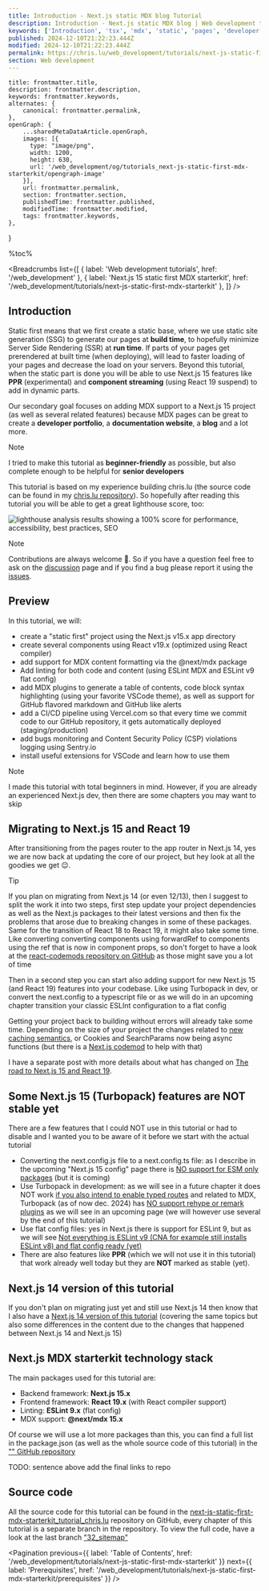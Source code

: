 ```yaml
---
title: Introduction - Next.js static MDX blog Tutorial
description: Introduction - Next.js static MDX blog | Web development tutorials | www.chris.lu
keywords: ['Introduction', 'tsx', 'mdx', 'static', 'pages', 'developer', 'blog', 'nextjs', 'Next.js', 'developer profile', 'markdown']
published: 2024-12-10T21:22:23.444Z
modified: 2024-12-10T21:22:23.444Z
permalink: https://chris.lu/web_development/tutorials/next-js-static-first-mdx-starterkit/introduction
section: Web development
---
```



    title: frontmatter.title,
    description: frontmatter.description,
    keywords: frontmatter.keywords,
    alternates: {
        canonical: frontmatter.permalink,
    },
    openGraph: {
        ...sharedMetaDataArticle.openGraph,
        images: [{
          type: "image/png",
          width: 1200,
          height: 630,
          url: '/web_development/og/tutorials_next-js-static-first-mdx-starterkit/opengraph-image'
        }],
        url: frontmatter.permalink,
        section: frontmatter.section,
        publishedTime: frontmatter.published,
        modifiedTime: frontmatter.modified,
        tags: frontmatter.keywords,
    },
}

%toc%

<article>

<Breadcrumbs list={[
    { label: 'Web development tutorials', href: '/web_development' },
    { label: 'Next.js 15 static first MDX starterkit', href: '/web_development/tutorials/next-js-static-first-mdx-starterkit' },
]} />

# Introduction

Static first means that we first create a static base, where we use static site generation (SSG) to generate our pages at **build time**, to hopefully minimize Server Side Rendering (SSR) at **run time**. If parts of your pages get prerendered at built time (when deploying), will lead to faster loading of your pages and decrease the load on your servers. Beyond this tutorial, when the static part is done you will be able to use Next.js 15 features like **PPR** (experimental) and **component streaming** (using React 19 suspend) to add in dynamic parts.

Our secondary goal focuses on adding MDX support to a Next.js 15 project (as well as several related features) because MDX pages can be great to create a **developer portfolio**, a **documentation website**, a **blog** and a lot more.

> [!NOTE]  
> I tried to make this tutorial as **beginner-friendly** as possible, but also complete enough to be helpful for **senior developers**

This tutorial is based on my experience building chris.lu (the source code can be found in my [chris.lu repository](https://github.com/chrisweb/chris.lu)). So hopefully after reading this tutorial you will be able to get a great lighthouse score, too:

![lighthouse analysis results showing a 100% score for performance, accessibility, best practices, SEO](../../../../../public/assets/images/app/web_development/tutorials/next-js-static-first-mdx-starterkit/lighthouse.png)

> [!NOTE]  
> Contributions are always welcome 🙂. So if you have a question feel free to ask on the <FontAwesomeIcon icon={faComments} size="1x" color='rgb(255, 0, 170)' /> [discussion](https://github.com/chrisweb/chris.lu/discussions) page and if you find a bug please report it using the <FontAwesomeIcon icon={faBug} size="1x" color='rgb(255, 0, 170)' /> [issues](https://github.com/chrisweb/chris.lu/issues).

## Preview

In this tutorial, we will:

* create a "static first" project using the Next.js v15.x app directory
* create several components using React v19.x (optimized using React compiler)
* add support for MDX content formatting via the @next/mdx package
* Add linting for both code and content (using ESLint MDX and ESLint v9 flat config)
* add MDX plugins to generate a table of contents, code block syntax highlighting (using your favorite VSCode theme), as well as support for GitHub flavored markdown and GitHub like alerts
* add a CI/CD pipeline using Vercel.com so that every time we commit code to our GitHub repository, it gets automatically deployed (staging/production)
* add bugs monitoring and Content Security Policy (CSP) violations logging using Sentry.io
* install useful extensions for VSCode and learn how to use them

> [!NOTE]  
> I made this tutorial with total beginners in mind. However, if you are already an experienced Next.js dev, then there are some chapters you may want to skip

## Migrating to Next.js 15 and React 19

After transitioning from the pages router to the app router in Next.js 14, yes we are now back at updating the core of our project, but hey look at all the goodies we get 😉.

> [!TIP]  
> If you plan on migrating from Next.js 14 (or even 12/13), then I suggest to split the work it into two steps, first step update your project dependencies as well as the Next.js packages to their latest versions and then fix the problems that arose due to breaking changes in some of these packages. Same for the transition of React 18 to React 19, it might also take some time. Like converting converting components using forwardRef to components using the ref that is now in component props, so don't forget to have a look at the [react-codemods repository on GitHub](https://github.com/reactjs/react-codemod) as those might save you a lot of time
>  
> Then in a second step you can start also adding support for new Next.js 15 (and React 19) features into your codebase. Like using Turbopack in dev, or convert the next.config to a typescript file or as we will do in an upcoming chapter transition your classic ESLInt configuration to a flat config

Getting your project back to building without errors will already take some time. Depending on the size of your project the changes related to [new caching semantics](https://nextjs.org/blog/next-15#caching-semantics), or Cookies and SearchParams now being async functions (but there is a [Next.js codemod](https://nextjs.org/docs/app/building-your-application/upgrading/codemods) to help with that)

I have a separate post with more details about what has changed on [The road to Next.js 15 and React 19](/web_development/posts/road-to-react-19-next-js-15).

## Some Next.js 15 (Turbopack) features are NOT stable yet

There are a few features that I could NOT use in this tutorial or had to disable and I wanted you to be aware of it before we start with the actual tutorial

* Converting the next.config.js file to a next.config.ts file: as I describe in the upcoming "Next.js 15 config" page there is [NO support for ESM only packages](/web_development/tutorials/next-js-static-first-mdx-starterkit/next-config#nextconfigts-does-not-yet-support-esm) (but it is coming)
* Use Turbopack in development: as we will see in a future chapter it does NOT work [if you also intend to enable typed routes](/web_development/tutorials/next-js-static-first-mdx-starterkit/typescript-plugin-and-typed-routes#turbopack-in-nextjs-15-does-not-yet-support-typed-routes) and related to MDX, Turbopack (as of now dec. 2024) has [NO support rehype or remark plugins](/web_development/tutorials/next-js-static-first-mdx-starterkit/nextjs-mdx-setup#no-support-for-mdx-plugins-yet) as we will see in an upcoming page (we will however use several by the end of this tutorial)
* Use flat config files: yes in Next.js there is support for ESLint 9, but as we will see [Not everything is ESLint v9 (CNA for example still installs ESLint v8) and flat config ready (yet)](/web_development/tutorials/next-js-static-first-mdx-starterkit/linting-setup-using-eslint#not-everything-is-eslint-v9-and-flat-config-yet)
* There are also features like **PPR** (which we will not use it in this tutorial) that work already well today but they are **NOT** marked as stable (yet).

## Next.js 14 version of this tutorial

If you don't plan on migrating just yet and still use Next.js 14 then know that I also have a [Next.js 14 version of this tutorial](/web_development/tutorials/next-js-static-mdx-blog) (covering the same topics but also some differences in the content due to the changes that happened between Next.js 14 and Next.js 15)

## Next.js MDX starterkit technology stack

The main packages used for this tutorial are:

* Backend framework: **Next.js 15.x**
* Frontend framework: **React 19.x** (with React compiler support)
* Linting: **ESLint 9.x** (flat config)
* MDX support: **@next/mdx 15.x**

Of course we will use a lot more packages than this, you can find a full list in the package.json (as well as the whole source code of this tutorial) in the ["" GitHub repository]()

TODO: sentence above add the final links to repo

## Source code

All the source code for this tutorial can be found in the [next-js-static-first-mdx-starterkit_tutorial_chris.lu](https://github.com/chrisweb/next-js-static-first-mdx-starterkit_tutorial_chris.lu) repository on GitHub, every chapter of this tutorial is a separate branch in the repository. To view the full code, have a look at the last branch ["32_sitemap"](https://github.com/chrisweb/next-js-static-first-mdx-starterkit_tutorial_chris.lu/tree/32_sitemap)

<Pagination
    previous={{ label: 'Table of Contents', href: '/web_development/tutorials/next-js-static-first-mdx-starterkit' }}
    next={{ label: 'Prerequisites', href: '/web_development/tutorials/next-js-static-first-mdx-starterkit/prerequisites' }}
/>

</article>
